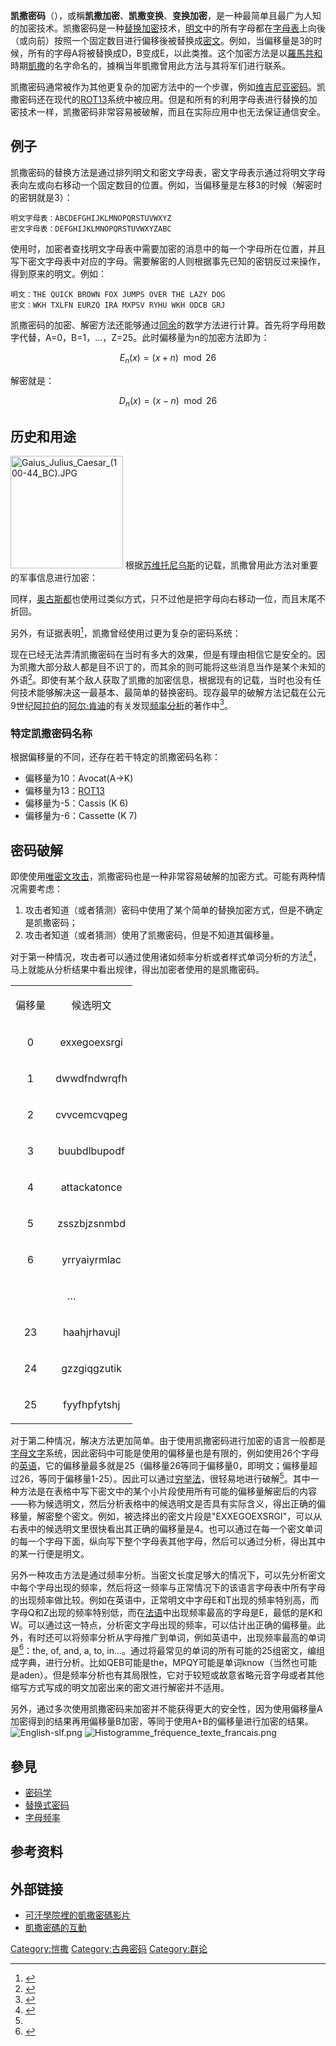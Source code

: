 {{Refimprove|time=2022-03-27T12:21:31+00:00}}
{{noteTA
| 1  = zh-cn:通过; zh-tw:透過; zh-hk:通過
}}
{{区块加解密方块
| name           = 凯撒密码
| image          = [[File:Caesar3.svg|320px]]
| caption        = 当偏移量是3的时候，所有的字母A将被替换成D，B变成E，以此类推。
<!-- General -->
| designers      = 
| publish date   = 
| series         = 
| derived from   = 
| derived to     = 
| related to     = 
| certification  = 
<!-- Cipher detail -->
| key size       = 
| security claim = 
| block size     = 
| structure      = [[替换式密码|替换式密码]]
| rounds         = 
| cryptanalysis  = 易受[[频率分析|频率分析]]和暴力破解的攻击。
}}

'''凯撒密码'''（{{lang-en|Caesar cipher}}），或稱'''凯撒加密'''、'''凯撒变换'''、'''变换加密'''，是一种最简单且最广为人知的加密技术。凯撒密码是一种[[替换式密码|替换加密]]技术，[[明文|明文]]中的所有字母都在[[字母表|字母表]]上向後（或向前）按照一个固定数目进行偏移後被替换成[[密文|密文]]。例如，当偏移量是3的时候，所有的字母A将被替换成D，B变成E，以此类推。这个加密方法是以[[羅馬共和|羅馬共和]]時期[[凱撒|凱撒]]的名字命名的，據稱当年凱撒曾用此方法与其将军们进行联系。

凯撒密码通常被作为其他更复杂的加密方法中的一个步骤，例如[[维吉尼亚密码|维吉尼亚密码]]。凯撒密码还在现代的[[ROT13|ROT13]]系统中被应用。但是和所有的利用字母表进行替换的加密技术一样，凯撒密码非常容易被破解，而且在实际应用中也无法保证通信安全。

== 例子 ==
凯撒密码的替换方法是通过排列明文和密文字母表，密文字母表示通过将明文字母表向左或向右移动一个固定数目的位置。例如，当偏移量是左移3的时候（解密时的密钥就是3）：

 明文字母表：ABCDEFGHIJKLMNOPQRSTUVWXYZ
 密文字母表：DEFGHIJKLMNOPQRSTUVWXYZABC

使用时，加密者查找明文字母表中需要加密的消息中的每一个字母所在位置，并且写下密文字母表中对应的字母。需要解密的人则根据事先已知的密钥反过来操作，得到原来的明文。例如：

 明文：THE QUICK BROWN FOX JUMPS OVER THE LAZY DOG
 密文：WKH TXLFN EURZQ IRA MXPSV RYHU WKH ODCB GRJ

凯撒密码的加密、解密方法还能够通过[[同余|同余]]的数学方法进行计算。首先将字母用数字代替，A=0，B=1，...，Z=25。此时偏移量为n的加密方法即为：

:<math>E_{n}(x) = (x + n) \mod 26</math>

解密就是：

:<math>D_{n}(x) = (x - n) \mod 26</math>

== 历史和用途 ==
[[File:Gaius_Julius_Caesar_(100-44_BC).JPG|180px]]
根据[[苏维托尼乌斯|苏维托尼乌斯]]的记载，凯撒曾用此方法对重要的军事信息进行加密：

{{cquote|如果需要保密，信中便用暗号，也即是改变字母顺序，使局外人无法组成一个单词。如果想要读懂和理解它们的意思，得用第4个字母置换第一个字母，即以D代A，余此类推。|[[苏维托尼乌斯|苏维托尼乌斯]]|罗马十二帝王传<ref>{{cite book|isbn=7100022029|publisher=商务印书馆|year=1996|title=罗马十二帝王传|chapter=第一卷 神圣的朱里乌斯传 第56节|pages=30|author=[[苏埃托尼乌斯|苏维托尼乌斯]]|others=张竹明 王乃新 蒋平译|language=zh}}</ref>}}

同样，[[奥古斯都|奥古斯都]]也使用过类似方式，只不过他是把字母向右移动一位，而且末尾不折回。

{{cquote|每当他用密语写作时，他都用B代表A，C代表B，其余的字母也依同样的规则；他用AA代表Z。|[[苏维托尼乌斯|苏维托尼乌斯]]|罗马十二帝王传<ref>{{cite book|isbn=7100022029|publisher=商务印书馆|year=1996|title=罗马十二帝王传|chapter=第二卷 神圣的奥古斯都传 第88节|pages=99|author=[[苏埃托尼乌斯|苏维托尼乌斯]]|others=张竹明 王乃新 蒋平译|language=zh}}</ref>}}

另外，有证据表明<ref>{{cite journal |last=Reinke |first=Edgar C. |title=Classical Cryptography |journal=The Classical Journal |volume=58 |issue=3 |pages=114 |language=en|date=December 1992}}</ref>，凯撒曾经使用过更为复杂的密码系统：

{{cquote|文法学家普罗布斯曾经写过一份独具创新的手稿，研究凯撒书信中包含有秘密信息的字母。|[[格利乌斯|格利乌斯]]|阿提卡之夜}}

现在已经无法弄清凯撒密码在当时有多大的效果，但是有理由相信它是安全的。因为凯撒大部分敌人都是目不识丁的，而其余的则可能将这些消息当作是某个未知的外语<ref>{{cite book |title=Fundamentals of Computer Security |url=https://archive.org/details/fundamentalscomp00piep_208 |last=Pieprzyk |first=Josef |coauthors=Thomas Hardjono, Jennifer Seberry |year=2003 |publisher=Springer |isbn=3540431012 |pages=[https://archive.org/details/fundamentalscomp00piep_208/page/n15 6] |language=en}}</ref>。即使有某个敌人获取了凯撒的加密信息，根据现有的记载，当时也没有任何技术能够解决这一最基本、最简单的替换密码。现存最早的破解方法记载在公元9世纪[[阿拉伯帝国|阿拉伯]]的[[阿尔·肯迪|阿尔·肯迪]]的有关发现[[频率分析|频率分析]]的著作中<ref>{{cite book|isbn=0385495323|publisher=Anchor|year=2000|title=The Code Book|pages=14–20|author=[[西蒙·辛格|西蒙·辛格]]|language=en}}</ref>。

=== 特定凯撒密码名称 ===
根据偏移量的不同，还存在若干特定的凯撒密码名称：
* 偏移量为10：Avocat(A→K)
* 偏移量为13：[[ROT13|ROT13]]
* 偏移量为-5：Cassis (K 6)
* 偏移量为-6：Cassette (K 7)

== 密码破解 ==
即使使用[[唯密文攻击|唯密文攻击]]，凯撒密码也是一种非常容易破解的加密方式。可能有两种情况需要考虑：

# 攻击者知道（或者猜测）密码中使用了某个简单的替换加密方式，但是不确定是凯撒密码；
# 攻击者知道（或者猜测）使用了凯撒密码，但是不知道其偏移量。

对于第一种情况，攻击者可以通过使用诸如频率分析或者样式单词分析的方法<ref name="Book_Cryptology">{{cite book |title=Cryptology |url=https://archive.org/details/cryptologyintrod0000beut |last=Beutelspacher |first=Albrecht |authorlink=:en:Albrecht Beutelspacher |year=1994 |publisher=Mathematical Association of America |isbn=0-88385-504-6 |pages=[https://archive.org/details/cryptologyintrod0000beut/page/8 8]–11 |language=en}}</ref>，马上就能从分析结果中看出规律，得出加密者使用的是凯撒密码。

{| class="wikitable" align="right" style="margin: 0 0 1em 1em"
| align="center" | 偏移量
| align="center" | 候选明文
|- align="center"
| 0
|  exxegoexsrgi
|- align="center"
| 1
|  dwwdfndwrqfh
|- align="center"
| 2
|  cvvcemcvqpeg
|- align="center"
| 3
|  buubdlbupodf
|- align="center"
| bgcolor="#ffebad" | 4
| bgcolor="#ffebad" | attackatonce
|- align="center"
| 5
|  zsszbjzsnmbd
|- align="center"
| 6
|  yrryaiyrmlac
|- align="center"
| colspan="2" | …
|- align="center"
| 23
|  haahjrhavujl
|- align="center"
| 24
|  gzzgiqgzutik
|- align="center"
| 25
|  fyyfhpfytshj
|}
对于第二种情况，解决方法更加简单。由于使用凯撒密码进行加密的语言一般都是[[拼音文字|字母文字]]系统，因此密码中可能是使用的偏移量也是有限的，例如使用26个字母的[[英语|英语]]，它的偏移量最多就是25（偏移量26等同于偏移量0，即明文；偏移量超过26，等同于偏移量1-25）。因此可以通过[[蛮力攻击|穷举法]]，很轻易地进行破解<ref name="Book_Cryptology"/>。其中一种方法是在表格中写下密文中的某个小片段使用所有可能的偏移量解密后的内容——称为候选明文，然后分析表格中的候选明文是否具有实际含义，得出正确的偏移量，解密整个密文。例如，被选择出的密文片段是"EXXEGOEXSRGI"，可以从右表中的候选明文里很快看出其正确的偏移量是4。也可以通过在每一个密文单词的每一个字母下面，纵向写下整个字母表其他字母，然后可以通过分析，得出其中的某一行便是明文。

另外一种攻击方法是通过频率分析。当密文长度足够大的情况下，可以先分析密文中每个字母出现的频率，然后将这一频率与正常情况下的该语言字母表中所有字母的出现频率做比较。例如在英语中，正常明文中字母E和T出现的频率特别高，而字母Q和Z出现的频率特别低，而在[[法语|法语]]中出现频率最高的字母是E，最低的是K和W。可以通过这一特点，分析密文字母出现的频率，可以估计出正确的偏移量。此外，有时还可以将频率分析从字母推广到单词，例如英语中，出现频率最高的单词是<ref name="ftn2">{{cite web|url=http://www.duboislc.org/EducationWatch/First100Words.html|title=The First 100 Most Commonly Used English Words|language=en|access-date=2009-01-02|archive-url=https://web.archive.org/web/20130616200847/http://www.duboislc.org/EducationWatch/First100Words.html|archive-date=2013-06-16|dead-url=yes}}</ref>：the, of, and, a, to, in...。通过将最常见的单词的所有可能的25组密文，编组成字典，进行分析。比如QEB可能是the，MPQY可能是单词know（当然也可能是aden）。但是频率分析也有其局限性，它对于较短或故意省略元音字母或者其他缩写方式写成的明文加密出来的密文进行解密并不适用。

另外，通过多次使用凯撒密码来加密并不能获得更大的安全性，因为使用偏移量A加密得到的结果再用偏移量B加密，等同于使用A+B的偏移量进行加密的结果。
[[File:English-slf.png|left]]
[[File:Histogramme_fréquence_texte_francais.png|none]]

{{clear}}

== 參見 ==
* [[密码学|密码学]]
* [[替换式密码|替换式密码]]
* [[字母频率|字母频率]]

== 参考资料 ==
<references/>

==外部链接==
*[https://www.khanacademy.org/math/applied-math/cryptography/crypt/v/caesar-cipher 可汗學院裡的凱撒密碼影片]{{Wayback|url=https://www.khanacademy.org/math/applied-math/cryptography/crypt/v/caesar-cipher |date=20130408210537 }}
*[http://www.khanacademy.org/cs/caesar-cipher/1357701720 凱撒密碼的互動]

{{Cryptography navbox | classical}}

[[Category:愷撒|Category:愷撒]]
[[Category:古典密码|Category:古典密码]]
[[Category:群论|Category:群论]]